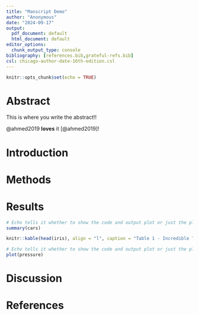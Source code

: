 ```yaml
---
title: "Manscript Demo"
author: "Anonymous"
date: "2024-09-17"
output:
  pdf_document: default
  html_document: default
editor_options:
  chunk_output_type: console
bibliography: [references.bib,grateful-refs.bib]
csl: chicago-author-date-16th-edition.csl
---
```


```r
knitr::opts_chunk$set(echo = TRUE)
```

# Abstract

This is where you write the abstract!!

@ahmed2019 **loves** it [@ahmed2019]!

# Introduction

# Methods

# Results

```r

# Echo tells it whether to show the code and output plot or just the plot. 
summary(cars)

```

```r

knitr::kable(head(iris), align = "l", caption = "Table 1 - Incredible Table")

```

<!-- Comments -->

```r

# Echo tells it whether to show the code and output plot or just the plot. 
plot(pressure)

```

# Discussion

# References


